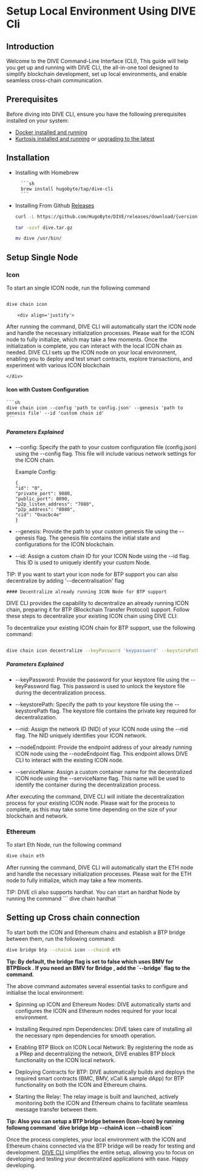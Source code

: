 
# Setup Local Environment Using DIVE Cli

## Introduction

Welcome to the DIVE Command-Line Interface (CLI), This guide will help you get up and running with DIVE CLI, the all-in-one tool designed to simplify blockchain development, set up local environments, and enable seamless cross-chain communication.

## Prerequisites

Before diving into DIVE CLI, ensure you have the following prerequisites installed on your system:

- [Docker installed and running](https://docs.kurtosis.com/install/#i-install--start-docker)
- [Kurtosis installed and running](https://docs.kurtosis.com/install/#ii-install-the-cli) or [upgrading to the latest](https://docs.kurtosis.com/upgrade/)

## Installation

- Installing with Homebrew

        ```sh
        brew install hugobyte/tap/dive-cli
        ```

- Installing From Github [Releases](https://github.com/HugoByte/DIVE/releases)

  ```sh
  curl -L https://github.com/HugoByte/DIVE/releases/download/{version}/{releasefilename}.tar.gz > dive.tar.gz

  tar -xzvf dive.tar.gz

  mv dive /usr/bin/
  ```

## Setup Single Node

### Icon

To start an single ICON node, run the following command

```sh

dive chain icon

```

        <div align='justify'>

After running the command, DIVE CLI will automatically start the ICON node
and handle the necessary initialization processes. Please wait for the ICON
node to fully initialize, which may take a few moments. Once the
initialization is complete, you can interact with the local ICON chain as
needed. DIVE CLI sets up the ICON node on your local environment, enabling
you to deploy and test smart contracts, explore transactions, and experiment
with various ICON blockchain

    </div>

#### Icon with Custom Configuration

    ```sh
    dive chain icon --config 'path to config.json' --genesis 'path to genesis file' --id 'custom chain id'
    ```

##### Parameters Explained

- --config: Specify the path to your custom configuration file (config.json) using the --config flag. This file will include various network settings for the ICON chain.

  Example Config:

  ```
  {
  "id": "0",
  "private_port": 9080,
  "public_port": 8090,
  "p2p_listen_address": "7080",
  "p2p_address": "8080",
  "cid": "0xacbc4e"
  }
  ```

- --genesis: Provide the path to your custom genesis file using the --genesis flag. The genesis file contains the initial state and configurations for the ICON blockchain.

- --id: Assign a custom chain ID for your ICON Node using the --id flag. This ID is used to uniquely identify your custom Node.

<Callout type="info" emoji="💡">
  TIP: If you want to start your icon node for BTP support you can also
  decentralize by adding '--decentralisation' flag
</Callout>

    #### Decentralize already running ICON Node for BTP support

DIVE CLI provides the capability to decentralize an already running ICON chain, preparing it for BTP (Blockchain Transfer Protocol) support. Follow these steps to decentralize your existing ICON chain using DIVE CLI:

To decentralize your existing ICON chain for BTP support, use the following command:

```sh

dive chain icon decentralize --keyPassword 'keypassword' --keystorePath 'path to keystore file' --nid 'network ID' --nodeEndpoint 'Endpoint address' --serviceName 'container name'

```

##### Parameters Explained

- --keyPassword: Provide the password for your keystore file using the --keyPassword flag. This password is used to unlock the keystore file during the decentralization process.

- --keystorePath: Specify the path to your keystore file using the --keystorePath flag. The keystore file contains the private key required for decentralization.

- --nid: Assign the network ID (NID) of your ICON node using the --nid flag. The NID uniquely identifies your ICON network.

- --nodeEndpoint: Provide the endpoint address of your already running ICON node using the --nodeEndpoint flag. This endpoint allows DIVE CLI to interact with the existing ICON node.

- --serviceName: Assign a custom container name for the decentralized ICON node using the --serviceName flag. This name will be used to identify the container during the decentralization process.

After executing the command, DIVE CLI will initiate the decentralization process for your existing ICON node. Please wait for the process to complete, as this may take some time depending on the size of your blockchain and network.

### Ethereum

To start Eth Node, run the following command

```sh
dive chain eth
```

After running the command, DIVE CLI will automatically start the ETH node and handle the necessary initialization processes. Please wait for the ETH node to fully initialize, which may take a few moments.

<Callout type="info" emoji="💡">
  TIP: DIVE cli also supports hardhat. You can start an hardhat Node by running
  the command ``` dive chain hardhat ```
</Callout>

## Setting up Cross chain connection

To start both the ICON and Ethereum chains and establish a BTP bridge between them, run the following command:

```sh
dive bridge btp --chainA icon --chainB eth
```

<Callout type="info" emoji="💡">
  <b>
    Tip: By default, the bridge flag is set to false which uses BMV for BTPBlock
    . If you need an BMV for Bridge , add the `--bridge` flag to the command.
  </b>
</Callout>

The above command automates several essential tasks to configure and initialise the local environment:

- Spinning up ICON and Ethereum Nodes: DIVE automatically starts and configures the ICON and Ethereum nodes required for your local environment.

- Installing Required npm Dependencies: DIVE takes care of installing all the necessary npm dependencies for smooth operation.

- Enabling BTP Block on ICON Local Network: By registering the node as a PRep and decentralizing the network, DIVE enables BTP block functionality on the ICON local network.

- Deploying Contracts for BTP: DIVE automatically builds and deploys the required smart contracts (BMC, BMV, xCall & sample dApp) for BTP functionality on both the ICON and Ethereum chains.

- Starting the Relay: The relay image is built and launched, actively monitoring both the ICON and Ethereum chains to facilitate seamless message transfer between them.

<Callout type="info" emoji="💡">
  <b>
    Tip: Also you can setup a BTP bridge between (Icon-Icon) by running followng
    command `dive bridge btp --chainA icon --chainB icon`
  </b>
</Callout>

Once the process completes, your local environment with the ICON and Ethereum chains connected via the BTP bridge will be ready for testing and development.
[DIVE CLI](https://github.com/HugoByte/DIVE) simplifies the entire setup, allowing you to focus on developing and testing your decentralized applications with ease. Happy developing.

